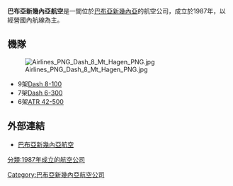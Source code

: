 {{noteTA
|G1 = TO
|T=zh:分類:巴布亞新幾內亞航空;zh-hans:分类:巴布亚新几内亚航空;zh-hk:分類:巴布亞新畿內亞航空;zh-tw:分類:巴布亞紐幾內亞航空
}}
{{Infobox_Airline |
airline= 巴布亚新几内亚航空 <br> Airlines PNG |
logo=|
logo_size=|
fleet_size=19|
destinations=33|
IATA=CG|
ICAO=TOK|
callsign=BALAU|
parent=|
founded=1987|
headquarters=[[巴布亞新幾內亞|巴布亞新幾內亞]][[摩爾斯貝港|摩爾斯貝港]]|
key_people=|
hubs= [[傑克遜斯國際機場|傑克遜斯國際機場]]|
focus_cities=|
frequent_flyer=|
lounge=|
alliance=|
website= http://www.apng.com/ |
}}

'''巴布亞新幾內亞航空'''是一間位於[[巴布亞新幾內亞|巴布亞新幾內亞]]的航空公司，成立於1987年，以經營國內航線為主。


==機隊==
[[File:Airlines_PNG_Dash_8_Mt_Hagen_PNG.jpg|thumb]]
*9架[[Dash_8|Dash 8-100]]
*7架[[Dash_6|Dash 6-300]]
*6架[[ATR_42|ATR 42-500]]

==外部連結==
*[https://web.archive.org/web/20090913085735/http://www.apng.com/ 巴布亞新幾內亞航空]

[[Category:巴布亞新幾內亞航空公司|Category:巴布亞新幾內亞航空公司]]
[[分類:1987年成立的航空公司|分類:1987年成立的航空公司]]